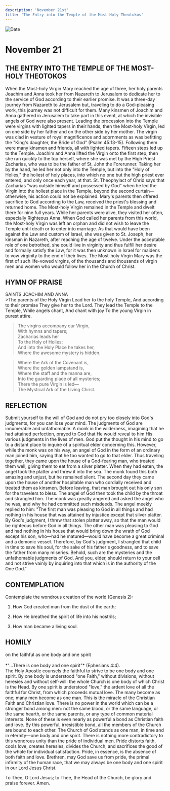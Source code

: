 ```yaml
---
description: 'November 21st'
title: 'The Entry into the Temple of the Most Holy Theotokos'
---
```


<CustomPaginator />
<RunningHead />

<Image src="/title-imprint.png" height={68} width={50} alt="Date" className="title-imprint"/>

# <div id="date">November <Image className="four-dot" src="/four-dot.png" height={15} width={15} alt="" />21</div>

## THE ENTRY INTO THE TEMPLE OF THE MOST-HOLY THEOTOKOS

When the Most-holy Virgin Mary reached the age of three, her holy parents Joachim and Anna took her from Nazareth to Jerusalem to dedicate her to the service of God according to their earlier promise. It was a three-day journey from Nazareth to Jerusalem but, traveling to do a God-pleasing work, this journey was not difficult for them. Many kinsmen of Joachim and Anna gathered in Jerusalem to take part in this event, at which the invisible angels of God were also present. Leading the procession into the Temple were virgins with lighted tapers in their hands, then the Most-holy Virgin, led on one side by her father and on the other side by her mother. The virgin was clad in vesture of royal magnificence and adornments as was befitting the "King's daughter, the Bride of God" (Psalm 45:13-15). Following them were many kinsmen and friends, all with lighted tapers. Fifteen steps led up to the Temple. Joachim and Anna lifted the Virgin onto the first step, then she ran quickly to the top herself, where she was met by the High Priest Zacharias, who was to be the father of St. John the Forerunner. Taking her by the hand, he led her not only into the Temple, but into the "Holy of Holies," the holiest of holy places, into which no one but the high priest ever entered, and only once each year, at that. St. Theophylact of Ohrid says that Zacharias "was outside himself and possessed by God" when he led the Virgin into the holiest place in the Temple, beyond the second curtain—otherwise, his action could not be explained. Mary's parents then offered sacrifice to God according to the Law, received the priest's blessing and returned home. The Most-holy Virgin remained in the Temple and dwelt there for nine full years. While her parents were alive, they visited her often, especially Righteous Anna. When God called her parents from this world, the Most-holy Virgin was left an orphan and did not wish to leave the Temple until death or to enter into marriage. As that would have been against the Law and custom of Israel, she was given to St. Joseph, her kinsman in Nazareth, after reaching the age of twelve. Under the acceptable role of one betrothed, she could live in virginity and thus fulfill her desire and formally satisfy the Law, for it was then unknown in Israel for maidens to vow virginity to the end of their lives. The Most-holy Virgin Mary was the first of such life-vowed virgins, of the thousands and thousands of virgin men and women who would follow her in the Church of Christ.


## HYMN OF PRAISE
<div style={{textAlign:'center', color:'crimson', fontWeight:'bold'}}>
SAINTS JOACHIM AND ANNA
</div>
>The parents of the Holy Virgin  
Lead her to the holy Temple,  
And according to their promise  
They give her to the Lord.  
They lead the Temple to the Temple,  
While angels chant,  
And chant with joy  
To the young Virgin in purest attire.  
  
>The virgins accompany our Virgin,   
With hymns and tapers;  
Zacharias leads her  
To the Holy of Holies;  
And into the Holy Place he takes her,  
Where the awesome mystery is hidden.  
  
>Where the Ark of the Covenant is,  
Where the golden lampstand is,  
Where the staff and the manna are,  
Into the guarding place of all mysteries;  
There the pure Virgin is led—  
The Mystical Ark of the Living Christ.  


## REFLECTION

Submit yourself to the will of God and do not pry too closely into God's judgments, for you can lose your mind. The judgments of God are innumerable and unfathomable. A monk in the wilderness, imagining that he had attained perfection, prayed to God that He would reveal to him His various judgments in the lives of men. God put the thought in his mind to go to a distant place to inquire of a spiritual elder concerning this. However, while the monk was on his way, an angel of God in the form of an ordinary man joined him, saying that he too wanted to go to that elder. Thus traveling together, they came upon the house of a God-fearing man, who treated them well, giving them to eat from a silver platter. When they had eaten, the angel took the platter and threw it into the sea. The monk found this both amazing and unjust, but he remained silent. The second day they came upon the house of another hospitable man who cordially received and treated them as kinsmen. Before leaving, that man brought out his only son for the travelers to bless. The angel of God then took the child by the throat and strangled him. The monk was greatly angered and asked the angel who he was, and why he had committed such misdeeds. The angel meekly replied to him: "The first man was pleasing to God in all things and had nothing in his house that was attained by injustice except that silver platter. By God's judgment, I threw that stolen platter away, so that the man would be righteous before God in all things. The other man was pleasing to God and had nothing in his house that would bring down the wrath of God except his son, who—had he matured—would have become a great criminal and a demonic vessel. Therefore, by God's judgment, I strangled that child in time to save his soul, for the sake of his father's goodness, and to save the father from many miseries. Behold, such are the mysteries and the unfathomable judgments of God. And you, elder, should return to your cell and not strive vainly by inquiring into that which is in the authority of the One God."


## CONTEMPLATION

Contemplate the wondrous creation of the world (Genesis 2):

1. How God created man from the dust of the earth;

2. How He breathed the spirit of life into his nostrils;

3. How man became a living soul.


## HOMILY
<div style={{textAlign:'center', color:'crimson', fontWeight:'bold'}}>
on the faithful as one body and one spirit
</div>
<br />
<div style={{textAlign:'right'}}>
*"…There is one body and one spirit"* (Ephesians 4:4).
</div>
The Holy Apostle counsels the faithful to strive to be one body and one spirit. By one body is understood "one Faith," without divisions, without heresies and without self-will: the whole Church is one body of which Christ is the Head. By one spirit is understood "love," the ardent love of all the faithful for Christ, from which proceeds mutual love. The many become as one; many men become as one man. This is the miracle of the Christian Faith and Christian love. There is no power in the world which can be a stronger bond among men: not the same blood, or the same language, or the same hearth, or the same parents, or any type of common material interests. None of these is even nearly as powerful a bond as Christian faith and love. By this powerful, irresistible bond, all the members of the Church are bound to each other. The Church of God stands as one man, in time and in eternity—one body and one spirit. There is nothing more contradictory to this wondrous unity than the pride of individual men. Pride distorts faith, cools love, creates heresies, divides the Church, and sacrifices the good of the whole for individual satisfaction. Pride, in essence, is the absence of both faith and love. Brethren, may God save us from pride, the primal infirmity of the human race, that we may always be one body and one spirit in our Lord Jesus Christ.

To Thee, O Lord Jesus; to Thee, the Head of the Church, be glory and praise forever. Amen.